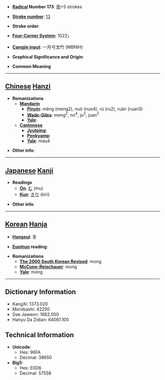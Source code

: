* '''[[Wiktionary:Chinese radical index| Radical]] Number 173''': [[Wiktionary:Chinese radical index 雨|雨]]+5 strokes

* '''[[Wiktionary:Chinese total strokes index|Stroke number]]''': [[Wiktionary:Chinese total strokes index 13|13]]

* '''Stroke order''': 

* '''[[Wiktionary:Chinese four corner index|Four-Corner System]]''': 1022<sub>7</sub>

* '''[[Wiktionary:Chinese Cangjie index|Cangjie input]]''': 一月弓戈竹 (MBNIH)

* '''Graphical Significance and Origin''': 

* '''Common Meaning'''

----

== [[Chinese]] [[Hanzi]] ==

* '''Romanizations'''
** '''[[Mandarin]]'''
*** '''[[Pinyin]]''': méng (meng2), nuò (nuo4), rú (ru2), ruǎn (ruan3)
*** '''[[Wade-Giles]]''': meng<sup>2</sup>, no<sup>4</sup>, ju<sup>2</sup>, juan<sup>3</sup>
*** '''[[Yale]]''': 
** '''[[Cantonese]]'''
*** '''[[Jyutping]]''':
*** '''[[Penkyamp]]''': 
*** '''[[Yale]]''': mau4

* '''Other info''': 

----

== [[Japanese]] [[Kanji]] ==

* '''Readings'''
** '''[[On]]''': [[む]] (mu)
** '''[[Kun]]''': [[きり]] (kiri)

* '''Other info''':  

----

== [[Korean]] [[Hanja]] ==

* '''[[Hangeul]]''': 몽

* '''[[Eumhun]] reading''': 

* '''Romanizations'''
** '''[[The 2000 South Korean Revised Romanization|The 2000 South Korean Revised]]''': mong
** '''[[McCune-Reischauer]]''': mong
** '''[[Yale]]''': mong

----

== Dictionary Information ==

* KangXi: 1373.020
* Morobashi: 42250
* Dae Jaweon: 1882.050
* Hanyu Da Zidian: 64061.100

== Technical Information ==

* '''Unicode''':
** Hex: 96FA
** Decimal: 38650
* '''Big5''':
** Hex: E0D6
** Decimal: 57558